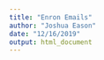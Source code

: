 ---
title: "Enron Emails"
author: "Joshua Eason"
date: "12/16/2019"
output: html_document
---

